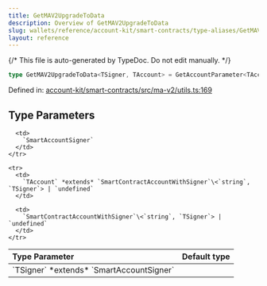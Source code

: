 ```yaml
---
title: GetMAV2UpgradeToData
description: Overview of GetMAV2UpgradeToData
slug: wallets/reference/account-kit/smart-contracts/type-aliases/GetMAV2UpgradeToData
layout: reference
---
```


{/* This file is auto-generated by TypeDoc. Do not edit manually. */}

```ts
type GetMAV2UpgradeToData<TSigner, TAccount> = GetAccountParameter<TAccount>;
```

Defined in: [account-kit/smart-contracts/src/ma-v2/utils.ts:169](https://github.com/alchemyplatform/aa-sdk/blob/dc58c113ff1eeb06d4b3f76c505cbbaad47db8fc/account-kit/smart-contracts/src/ma-v2/utils.ts#L169)

## Type Parameters

<table>
  <thead>
    <tr>
      <th align="left">Type Parameter</th>
      <th align="left">Default type</th>
    </tr>
  </thead>

  <tbody>
    <tr>
      <td>
        `TSigner` *extends* `SmartAccountSigner`
      </td>

      <td>
        `SmartAccountSigner`
      </td>
    </tr>

    <tr>
      <td>
        `TAccount` *extends* `SmartContractAccountWithSigner`\<`string`, `TSigner`> | `undefined`
      </td>

      <td>
        `SmartContractAccountWithSigner`\<`string`, `TSigner`> | `undefined`
      </td>
    </tr>

  </tbody>
</table>

